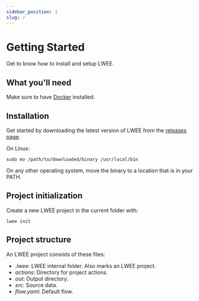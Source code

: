 ```yaml
---
sidebar_position: 1
slug: /
---
```


# Getting Started

Get to know how to install and setup LWEE.

## What you'll need

Make sure to have [Docker](https://docs.docker.com/engine/install/) installed.

## Installation

Get started by downloading the latest version of LWEE from the [releases page](https://github.com/lefinal/lwee/releases).

On Linux:

```shell
sudo mv /path/to/downloaded/binary /usr/local/bin
```

On any other operating system, move the binary to a location that is in your PATH.

## Project initialization

Create a new LWEE project in the current folder with:

```shell
lwee init
```

## Project structure

An LWEE project consists of these files:

- _.lwee_: LWEE internal folder. Also marks an LWEE project.
- _actions_: Directory for project actions.
- _out_: Output directory.
- _src_: Source data.
- _flow.yaml_: Default flow.
